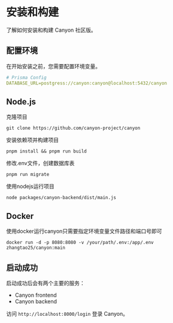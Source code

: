# 安装和构建

了解如何安装和构建 Canyon 社区版。

## 配置环境

在开始安装之前，您需要配置环境变量。

```yaml
# Prisma Config
DATABASE_URL=postgress://canyon:canyon@localhost:5432/canyon
```

## Node.js

克隆项目

```shell
git clone https://github.com/canyon-project/canyon
```

安装依赖项并构建项目

```shell
pnpm install && pnpm run build
```

修改.env文件，创建数据库表

```shell
pnpm run migrate
```

使用nodejs运行项目

```shell
node packages/canyon-backend/dist/main.js
```


## Docker

使用docker运行canyon只需要指定环境变量文件路径和端口号即可

```shell
docker run -d -p 8080:8080 -v /your/path/.env:/app/.env zhangtao25/canyon:main
```

## 启动成功

启动成功后会有两个主要的服务：

- Canyon frontend
- Canyon backend

访问 `http://localhost:8000/login` 登录 Canyon。

[//]: # (<img style={{boxShadow:'0 2px 5px 1px rgba&#40;64,60,67,.16&#41;',borderRadius:'10px',overflow:'hidden'}} src={require&#40;'@site/static/docs/getting-stared/app-welcome.jpg'&#41;.default}/>)
